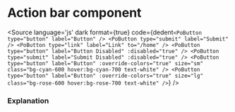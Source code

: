 # Action bar component




<Description of={PoButton} />


<div className="flex space-x-3 items-center">
<Story id="components-button--button" />
<Story id="components-button--small" />
<Story id="components-button--medium" />
<Story id="components-button--large" />
<Story id="components-button--color-change" />
</div>


<Source
  language='js'
  dark
  format={true}
  code={dedent`
    <PoButton type="button" label="Button" />
    <PoButton type="submit" label="Submit" />
    <PoButton type="link" label="Link" to="/home" />
    <PoButton type="button" label="Button Disabled" :disabled="true" />
    <PoButton type="submit" label="Submit Disabled" :disabled="true" />
    <PoButton type="button" label="Button" :override-colors="true" size="sm" class="bg-cyan-600 hover:bg-cyan-700 text-white" />
    <PoButton type="button" label="Button" :override-colors="true" size="lg" class="bg-rose-600 hover:bg-rose-700 text-white" />
  `}
/>

### Explanation

<ArgsTable of={PoButton} />
